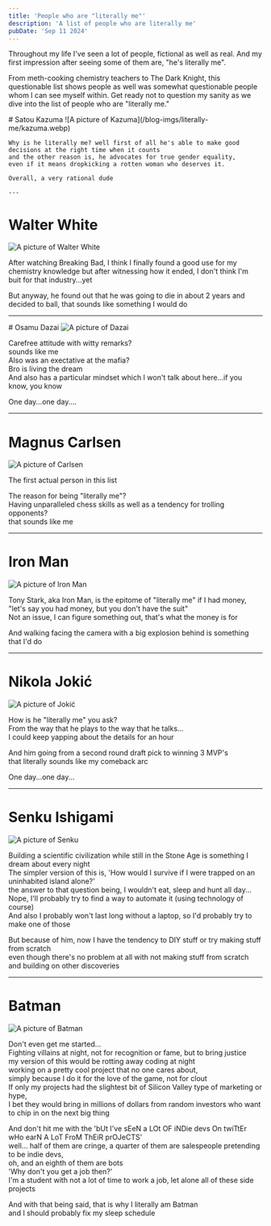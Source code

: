 ```yaml
---
title: 'People who are "literally me"'
description: 'A list of people who are literally me'
pubDate: 'Sep 11 2024'
---
```



Throughout my life I've seen a lot of people, fictional as well as real.
And my first impression after seeing some of them are, "he's literally me".

From meth-cooking chemistry teachers to The Dark Knight,
this questionable list shows people as well was somewhat questionable people whom I can see myself within.
Get ready not to question my sanity as we dive into the list of people who are "literally me."


<SecretContent client:load>
    # Satou Kazuma
    ![A picture of Kazuma](/blog-imgs/literally-me/kazuma.webp)

    Why is he literally me? well first of all he's able to make good decisions at the right time when it counts
    and the other reason is, he advocates for true gender equality,
    even if it means dropkicking a rotten woman who deserves it.

    Overall, a very rational dude

    ---
</SecretContent>

# Walter White
<img src="/blog-imgs/literally-me/walter.webp"
 style="object-fit: contain; max-height: 450px;" alt="A picture of Walter White" />

After watching Breaking Bad, I think I finally found a good use for my chemistry knowledge
but after witnessing how it ended, I don't think I'm buit for that industry...yet

But anyway, he found out that he was going to die in about 2 years and decided to ball,
that sounds like something I would do

---

<SecretContent client:load>
# Osamu Dazai
<img src="/blog-imgs/literally-me/dazai.webp"
 style="object-fit: contain; max-height: 450px;" alt="A picture of Dazai" />

Carefree attitude with witty remarks? \
sounds like me \
Also was an exectative at the mafia? \
Bro is living the dream \
And also has a particular mindset which I won't talk about here...if you know, you know

One day...one day....

---
</SecretContent>

# Magnus Carlsen
<img src="/blog-imgs/literally-me/carlsen.jpg"
 style="object-fit: contain; max-height: 450px;" alt="A picture of Carlsen" />

The first actual person in this list

The reason for being "literally me"? \
Having unparalleled chess skills as well as a tendency for trolling opponents? \
that sounds like me

---

# Iron Man
<img src="/blog-imgs/literally-me/iron_man.jpg"
 style="object-fit: contain; max-height: 450px;" alt="A picture of Iron Man" />

Tony Stark, aka Iron Man, is the epitome of "literally me" if I had money, \
"let's say you had money, but you don't have the suit" \
Not an issue, I can figure something out, that's what the money is for

And walking facing the camera with a big explosion behind is something that I'd do

---

# Nikola Jokić
<img src="/blog-imgs/literally-me/jokic.webp"
 style="object-fit: contain; max-height: 450px;" alt="A picture of Jokić" />

How is he "literally me" you ask? \
From the way that he plays to the way that he talks... \
I could keep yapping about the details for an hour

And him going from a second round draft pick to winning 3 MVP's \
that literally sounds like my comeback arc

One day...one day...

---

# Senku Ishigami
<img src="/blog-imgs/literally-me/senku.webp"
 style="object-fit: contain; max-height: 450px;" alt="A picture of Senku" />

Building a scientific civilization while still in the Stone Age is something I dream about every night \
The simpler version of this is, 'How would I survive if I were trapped on an uninhabited island alone?' \
the answer to that question being, I wouldn't eat, sleep and hunt all day... \
Nope, I'll probably try to find a way to automate it (using technology of course) \
And also I probably won't last long without a laptop, so I'd probably try to make one of those

But because of him, now I have the tendency to DIY stuff or try making stuff from scratch \
even though there's no problem at all with not making stuff from scratch and building on other discoveries

---

# Batman
<img src="/blog-imgs/literally-me/batman.jpg"
 style="object-fit: contain; max-height: 450px;" alt="A picture of Batman" />

Don't even get me started... \
Fighting villains at night, not for recognition or fame, but to bring justice \
my version of this would be rotting away coding at night \
working on a pretty cool project that no one cares about, \
simply because I do it for the love of the game, not for clout \
If only my projects had the slightest bit of Silicon Valley type of marketing or hype, \
I bet they would bring in millions of dollars from random investors
who want to chip in on the next big thing

And don't hit me with the 'bUt I've sEeN a LOt OF iNDie devs On twiTtEr wHo earN A LoT FroM ThEiR prOJeCTS' \
well... half of them are cringe, a quarter of them are salespeople pretending to be indie devs, \
oh, and an eighth of them are bots \
'Why don't you get a job then?' \
I'm a student with not a lot of time to work a job, let alone all of these side projects

And with that being said, that is why I literally am Batman \
and I should probably fix my sleep schedule
